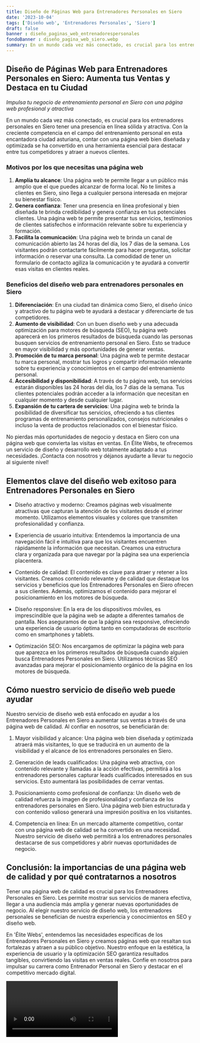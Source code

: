 ```yaml
---
title: Diseño de Páginas Web para Entrenadores Personales en Siero
date: '2023-10-04'
tags: ['Diseño web', 'Entrenadores Personales', 'Siero']
draft: false
banner : diseño_paginas_web_entrenadorespersonales
fondoBanner : diseño_pagina_web_siero.webp
summary: En un mundo cada vez más conectado, es crucial para los entrenadores personales en Siero tener una presencia en línea sólida y atractiva. Con la creciente competencia en el campo del entrenamiento personal en esta encantadora ciudad asturiana, contar con una página web bien diseñada y optimizada se ha convertido en una herramienta esencial para destacar entre tus competidores y atraer a nuevos clientes.
---
```


## **Diseño de Páginas Web para Entrenadores Personales en Siero: Aumenta tus Ventas y Destaca en tu Ciudad**
*Impulsa tu negocio de entrenamiento personal en Siero con una página web profesional y atractiva*

En un mundo cada vez más conectado, es crucial para los entrenadores personales en Siero tener una presencia en línea sólida y atractiva. Con la creciente competencia en el campo del entrenamiento personal en esta encantadora ciudad asturiana, contar con una página web bien diseñada y optimizada se ha convertido en una herramienta esencial para destacar entre tus competidores y atraer a nuevos clientes.

### **Motivos por los que necesitas una página web**
1. **Amplía tu alcance**: Una página web te permite llegar a un público más amplio que el que puedes alcanzar de forma local. No te limites a clientes en Siero, sino llega a cualquier persona interesada en mejorar su bienestar físico.
2. **Genera confianza**: Tener una presencia en línea profesional y bien diseñada te brinda credibilidad y genera confianza en tus potenciales clientes. Una página web te permite presentar tus servicios, testimonios de clientes satisfechos e información relevante sobre tu experiencia y formación.
3. **Facilita la comunicación**: Una página web te brinda un canal de comunicación abierto las 24 horas del día, los 7 días de la semana. Los visitantes podrán contactarte fácilmente para hacer preguntas, solicitar información o reservar una consulta. La comodidad de tener un formulario de contacto agiliza la comunicación y te ayudará a convertir esas visitas en clientes reales.

### **Beneficios del diseño web para entrenadores personales en Siero**
1. **Diferenciación**: En una ciudad tan dinámica como Siero, el diseño único y atractivo de tu página web te ayudará a destacar y diferenciarte de tus competidores.
2. **Aumento de visibilidad**: Con un buen diseño web y una adecuada optimización para motores de búsqueda (SEO), tu página web aparecerá en los primeros resultados de búsqueda cuando las personas busquen servicios de entrenamiento personal en Siero. Esto se traduce en mayor visibilidad y más oportunidades de generar ventas.
3. **Promoción de tu marca personal**: Una página web te permite destacar tu marca personal, mostrar tus logros y compartir información relevante sobre tu experiencia y conocimientos en el campo del entrenamiento personal.
4. **Accesibilidad y disponibilidad**: A través de tu página web, tus servicios estarán disponibles las 24 horas del día, los 7 días de la semana. Tus clientes potenciales podrán acceder a la información que necesitan en cualquier momento y desde cualquier lugar.
5. **Expansión de tu cartera de servicios**: Una página web te brinda la posibilidad de diversificar tus servicios, ofreciendo a tus clientes programas de entrenamiento personalizados, consejos nutricionales o incluso la venta de productos relacionados con el bienestar físico.

No pierdas más oportunidades de negocio y destaca en Siero con una página web que convierta las visitas en ventas. En Élite Webs, te ofrecemos un servicio de diseño y desarrollo web totalmente adaptado a tus necesidades. ¡Contacta con nosotros y déjanos ayudarte a llevar tu negocio al siguiente nivel!

<GifSeo />

<Cta />

## Elementos clave del diseño web exitoso para Entrenadores Personales en Siero

- Diseño atractivo y moderno: Creamos páginas web visualmente atractivas que capturan la atención de los visitantes desde el primer momento. Utilizamos elementos visuales y colores que transmiten profesionalidad y confianza.

- Experiencia de usuario intuitiva: Entendemos la importancia de una navegación fácil e intuitiva para que los visitantes encuentren rápidamente la información que necesitan. Creamos una estructura clara y organizada para que navegar por la página sea una experiencia placentera.

- Contenido de calidad: El contenido es clave para atraer y retener a los visitantes. Creamos contenido relevante y de calidad que destaque los servicios y beneficios que los Entrenadores Personales en Siero ofrecen a sus clientes. Además, optimizamos el contenido para mejorar el posicionamiento en los motores de búsqueda.

- Diseño responsive: En la era de los dispositivos móviles, es imprescindible que la página web se adapte a diferentes tamaños de pantalla. Nos aseguramos de que la página sea responsive, ofreciendo una experiencia de usuario óptima tanto en computadoras de escritorio como en smartphones y tablets.

- Optimización SEO: Nos encargamos de optimizar la página web para que aparezca en los primeros resultados de búsqueda cuando alguien busca Entrenadores Personales en Siero. Utilizamos técnicas SEO avanzadas para mejorar el posicionamiento orgánico de la página en los motores de búsqueda.

## Cómo nuestro servicio de diseño web puede ayudar

Nuestro servicio de diseño web está enfocado en ayudar a los Entrenadores Personales en Siero a aumentar sus ventas a través de una página web de calidad. Al confiar en nosotros, se beneficiarán de:

1. Mayor visibilidad y alcance: Una página web bien diseñada y optimizada atraerá más visitantes, lo que se traducirá en un aumento de la visibilidad y el alcance de los entrenadores personales en Siero.

2. Generación de leads cualificados: Una página web atractiva, con contenido relevante y llamadas a la acción efectivas, permitirá a los entrenadores personales capturar leads cualificados interesados en sus servicios. Esto aumentará las posibilidades de cerrar ventas.

3. Posicionamiento como profesional de confianza: Un diseño web de calidad refuerza la imagen de profesionalidad y confianza de los entrenadores personales en Siero. Una página web bien estructurada y con contenido valioso generará una impresión positiva en los visitantes.

4. Competencia en línea: En un mercado altamente competitivo, contar con una página web de calidad se ha convertido en una necesidad. Nuestro servicio de diseño web permitirá a los entrenadores personales destacarse de sus competidores y abrir nuevas oportunidades de negocio.

## Conclusión: la importancias de una página web de calidad y por qué contratarnos a nosotros

Tener una página web de calidad es crucial para los Entrenadores Personales en Siero. Les permite mostrar sus servicios de manera efectiva, llegar a una audiencia más amplia y generar nuevas oportunidades de negocio. Al elegir nuestro servicio de diseño web, los entrenadores personales se benefician de nuestra experiencia y conocimientos en SEO y diseño web.

En 'Élite Webs', entendemos las necesidades específicas de los Entrenadores Personales en Siero y creamos páginas web que resaltan sus fortalezas y atraen a su público objetivo. Nuestro enfoque en la estética, la experiencia de usuario y la optimización SEO garantiza resultados tangibles, convirtiendo las visitas en ventas reales. Confíe en nosotros para impulsar su carrera como Entrenador Personal en Siero y destacar en el competitivo mercado digital.

<Video />

<CtaBot job='Entrenadores Personales' city='Siero'/>

<Gmaps query='Siero+españa+maps' />